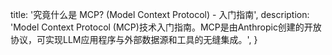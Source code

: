 
  title: '究竟什么是 MCP? (Model Context Protocol) - 入门指南',
  description:
    'Model Context Protocol (MCP)技术入门指南。MCP是由Anthropic创建的开放协议，可实现LLM应用程序与外部数据源和工具的无缝集成。',
}


>
